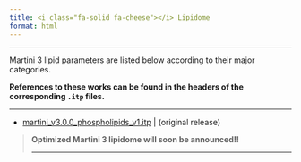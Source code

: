 ```yaml
---
title: <i class="fa-solid fa-cheese"></i> Lipidome
format: html
---
```


<hr>

Martini 3 lipid parameters are listed below according to their major categories. 

**References to these works can be found in the headers of the corresponding `.itp` files.**

<hr>

- [martini_v3.0.0_phospholipids_v1.itp](https://martiniff-library.s3.ca-central-1.amazonaws.com/1_Downloads/ff_parameters/martini3/martini_v3.0.0_phospholipids_v1.itp) | (original release)

> **Optimized Martini 3 lipidome will soon be announced!!**
<hr>
